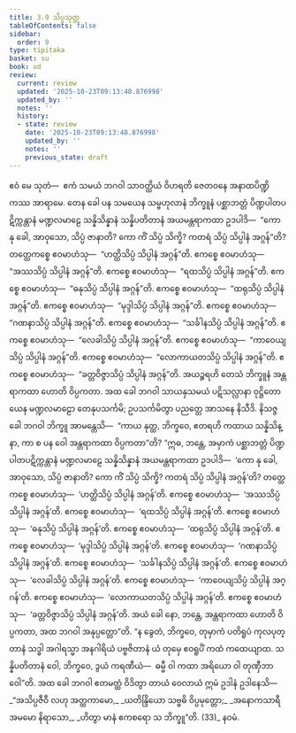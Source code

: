 ```yaml
---
title: 3.9 သိပ္ပသုတ္တ
tableOfContents: false
sidebar:
  order: 9
type: tipitaka
basket: su
book: ud
review:
  current: review
  updated: '2025-10-23T09:13:48.876998'
  updated_by: ''
  notes: ''
  history:
  - state: review
    date: '2025-10-23T09:13:48.876998'
    updated_by: ''
    notes: ''
    previous_state: draft
---
```



<ReviewStatus review={frontmatter.review} showDetails={true} />

<HypothesisAnnotation frontmatter={frontmatter} />

<DynamicBreadcrumb />

<Division number="29" book="ud" e="ch" v="18" p="113">

<Paragraph number="226" book="ud">
ဧဝံ မေ သုတံ—  ဧကံ သမယံ ဘဂဝါ သာဝတ္ထိယံ ဝိဟရတိ ဇေတဝနေ အနာထပိဏ္ဍိကဿ အာရာမေ. တေန ခေါ ပန သမယေန သမ္ဗဟုလာနံ ဘိက္ခူနံ ပစ္ဆာဘတ္တံ ပိဏ္ဍပါတပဋိက္ကန္တာနံ မဏ္ဍလမာဠေ သန္နိသိန္နာနံ သန္နိပတိတာနံ အယမန္တရာကထာ ဥဒပါဒိ—  “ကော နု ခေါ, အာဝုသော, သိပ္ပံ ဇာနာတိ? ကော ကိံ သိပ္ပံ သိက္ခိ? ကတရံ သိပ္ပံ သိပ္ပါနံ အဂ္ဂန်”တိ?
</Paragraph>

<Paragraph number="227" book="ud">
တတ္ထေကစ္စေ ဧဝမာဟံသု—  “ဟတ္ထိသိပ္ပံ သိပ္ပါနံ အဂ္ဂန်”တိ. ဧကစ္စေ ဧဝမာဟံသု—  “အဿသိပ္ပံ သိပ္ပါနံ အဂ္ဂန်”တိ. ဧကစ္စေ ဧဝမာဟံသု—  “ရထသိပ္ပံ သိပ္ပါနံ အဂ္ဂန်”တိ. ဧကစ္စေ ဧဝမာဟံသု—  “ဓနုသိပ္ပံ သိပ္ပါနံ အဂ္ဂန်”တိ. ဧကစ္စေ ဧဝမာဟံသု—  “ထရုသိပ္ပံ သိပ္ပါနံ အဂ္ဂန်”တိ. ဧကစ္စေ ဧဝမာဟံသု—  “မုဒ္ဒါသိပ္ပံ သိပ္ပါနံ အဂ္ဂန်”တိ. ဧကစ္စေ ဧဝမာဟံသု—  “ဂဏနာသိပ္ပံ သိပ္ပါနံ အဂ္ဂန်”တိ. ဧကစ္စေ ဧဝမာဟံသု—  “သင်္ခါနသိပ္ပံ သိပ္ပါနံ အဂ္ဂန်”တိ. ဧကစ္စေ ဧဝမာဟံသု—  “လေခါသိပ္ပံ သိပ္ပါနံ အဂ္ဂန်”တိ. ဧကစ္စေ ဧဝမာဟံသု—  “ကာဝေယျသိပ္ပံ သိပ္ပါနံ အဂ္ဂန်”တိ. ဧကစ္စေ ဧဝမာဟံသု—  “လောကာယတသိပ္ပံ သိပ္ပါနံ အဂ္ဂန်”တိ. ဧကစ္စေ ဧဝမာဟံသု—  “ခတ္တဝိဇ္ဇာသိပ္ပံ သိပ္ပါနံ အဂ္ဂန်”တိ. အယဉ္စရဟိ တေသံ ဘိက္ခူနံ အန္တရာကထာ ဟောတိ ဝိပ္ပကတာ.
</Paragraph>

<Paragraph number="228" book="ud">
အထ ခေါ ဘဂဝါ သာယနှသမယံ ပဋိသလ္လာနာ ဝုဋ္ဌိတော ယေန မဏ္ဍလမာဠော တေနုပသင်္ကမိ; ဥပသင်္ကမိတွာ ပညတ္တေ အာသနေ နိသီဒိ. နိသဇ္ဇ ခေါ ဘဂဝါ ဘိက္ခူ အာမန္တေသိ—  “ကာယ နုတ္ထ, ဘိက္ခဝေ, ဧတရဟိ ကထာယ သန္နိသိန္နာ, ကာ စ ပန ဝေါ အန္တရာကထာ ဝိပ္ပကတာ”တိ?
</Paragraph>

<Paragraph number="229" book="ud">
“ဣဓ, ဘန္တေ, အမှာကံ ပစ္ဆာဘတ္တံ ပိဏ္ဍပါတပဋိက္ကန္တာနံ မဏ္ဍလမာဠေ သန္နိသိန္နာနံ အယမန္တရာကထာ ဥဒပါဒိ—  ‘ကော နု ခေါ, အာဝုသော, သိပ္ပံ ဇာနာတိ? ကော ကိံ သိပ္ပံ သိက္ခိ? ကတရံ သိပ္ပံ သိပ္ပါနံ အဂ္ဂန်’တိ?
</Paragraph>

<Paragraph number="230" book="ud">
တတ္ထေကစ္စေ ဧဝမာဟံသု—  ‘ဟတ္ထိသိပ္ပံ သိပ္ပါနံ အဂ္ဂန်’တိ. ဧကစ္စေ ဧဝမာဟံသု—  ‘အဿသိပ္ပံ သိပ္ပါနံ အဂ္ဂန်’တိ. ဧကစ္စေ ဧဝမာဟံသု—  ‘ရထသိပ္ပံ သိပ္ပါနံ အဂ္ဂန်’တိ. ဧကစ္စေ ဧဝမာဟံသု—  ‘ဓနုသိပ္ပံ သိပ္ပါနံ အဂ္ဂန်’တိ. ဧကစ္စေ ဧဝမာဟံသု—  ‘ထရုသိပ္ပံ သိပ္ပါနံ အဂ္ဂန်’တိ. ဧကစ္စေ ဧဝမာဟံသု—  ‘မုဒ္ဒါသိပ္ပံ သိပ္ပါနံ အဂ္ဂန်’တိ. ဧကစ္စေ ဧဝမာဟံသု—  ‘ဂဏနာသိပ္ပံ သိပ္ပါနံ အဂ္ဂန်’တိ. ဧကစ္စေ ဧဝမာဟံသု—  ‘သင်္ခါနသိပ္ပံ သိပ္ပါနံ အဂ္ဂန်’တိ. ဧကစ္စေ ဧဝမာဟံသု—  ‘လေခါသိပ္ပံ သိပ္ပါနံ အဂ္ဂန်’တိ. ဧကစ္စေ ဧဝမာဟံသု—  ‘ကာဝေယျသိပ္ပံ သိပ္ပါနံ အဂ္ဂန်’တိ. ဧကစ္စေ ဧဝမာဟံသု—  ‘လောကာယတသိပ္ပံ သိပ္ပါနံ အဂ္ဂန်’တိ. ဧကစ္စေ ဧဝမာဟံသု—  ‘ခတ္တဝိဇ္ဇာသိပ္ပံ သိပ္ပါနံ အဂ္ဂန်’တိ. အယံ ခေါ နော, ဘန္တေ, အန္တရာကထာ ဟောတိ ဝိပ္ပကတာ, အထ ဘဂဝါ အနုပ္ပတ္တော”တိ.
</Paragraph>

<Paragraph number="231" book="ud">
“န ခွေတံ, ဘိက္ခဝေ, တုမှာကံ ပတိရူပံ ကုလပုတ္တာနံ သဒ္ဓါ အဂါရသ္မာ အနဂါရိယံ ပဗ္ဗဇိတာနံ ယံ တုမှေ ဧဝရူပိံ ကထံ ကထေယျာထ. သန္နိပတိတာနံ ဝေါ, ဘိက္ခဝေ, ဒွယံ ကရဏီယံ—  ဓမ္မီ ဝါ ကထာ အရိယော ဝါ တုဏှီဘာဝေါ”တိ.
</Paragraph>

<Paragraph number="232" book="ud">
အထ ခေါ ဘဂဝါ ဧတမတ္ထံ ဝိဒိတွာ တာယံ ဝေလာယံ ဣမံ ဥဒါနံ ဥဒါနေသိ—
</Paragraph>

<Paragraph number="233" type="verses" book="ud">
_“အသိပ္ပဇီဝီ လဟု အတ္ထကာမော,_  
_ယတိန္ဒြိယော သဗ္ဗဓိ ဝိပ္ပမုတ္တော;_  
_အနောကသာရီ အမမော နိရာသော,_  
_ဟိတွာ မာနံ ဧကစရော သ ဘိက္ခူ”တိ. (33)_  


</Paragraph>
</Division>

<Paragraph number="234" type="center" book="ud">
နဝမံ.
</Paragraph>